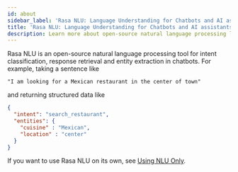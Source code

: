 ```yaml
---
id: about
sidebar_label: 'Rasa NLU: Language Understanding for Chatbots and AI assistants'
title: 'Rasa NLU: Language Understanding for Chatbots and AI assistants'
description: Learn more about open-source natural language processing library Rasa NLU for intent classification and entity extraction in on premise chatbots.
---
```


<a aria-hidden="true" tabIndex="-1" className="anchor enhancedAnchor" id="about-rasa-nlu"></a>

Rasa NLU is an open-source natural language processing tool for intent classification, response retrieval and
entity extraction in chatbots. For example, taking a sentence like

```console
"I am looking for a Mexican restaurant in the center of town"
```

and returning structured data like

```json
{
  "intent": "search_restaurant",
  "entities": {
    "cuisine" : "Mexican",
    "location" : "center"
  }
}
```

If you want to use Rasa NLU on its own, see [Using NLU Only](./using-nlu-only.mdx).
